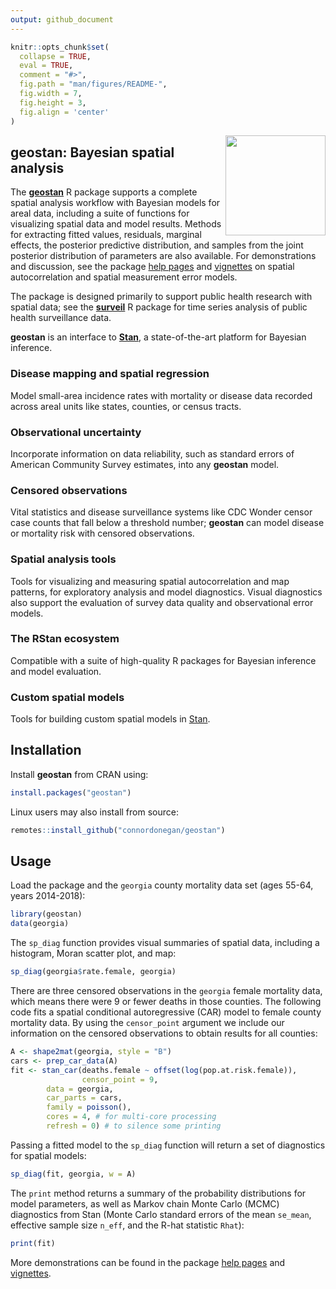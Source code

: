 ```yaml
---
output: github_document
---
```


<!-- README.md is generated from README.Rmd. Please edit that file -->

```r
knitr::opts_chunk$set(
  collapse = TRUE,
  eval = TRUE,
  comment = "#>",
  fig.path = "man/figures/README-",
  fig.width = 7,
  fig.height = 3,
  fig.align = 'center'
)
```

<img src="man/figures/logo.png" align="right" width="160" />

## geostan: Bayesian spatial analysis

The [**geostan**](https://connordonegan.github.io/geostan/) R package supports a complete spatial analysis workflow with Bayesian models for areal data, including a suite of functions for visualizing spatial data and model results. Methods for extracting fitted values, residuals, marginal effects, the posterior predictive distribution, and samples from the joint posterior distribution of parameters are also available. For demonstrations and discussion, see the package [help pages](https://connordonegan.github.io/geostan/reference/index.html) and [vignettes](https://connordonegan.github.io/geostan/articles/index.html) on spatial autocorrelation and spatial measurement error models.

The package is designed primarily to support public health research with spatial data; see the [**surveil**](https://connordonegan.github.io/surveil/) R package for time series analysis of public health surveillance data.

**geostan** is an interface to [**Stan**](https://mc-stan.org), a state-of-the-art platform for Bayesian inference. 

### Disease mapping and spatial regression

Model small-area incidence rates with mortality or disease data recorded across areal units like states, counties, or census tracts.

### Observational uncertainty 

Incorporate information on data reliability, such as standard errors of American Community Survey estimates, into any **geostan** model.

### Censored observations

Vital statistics and disease surveillance systems like CDC Wonder censor case counts that fall below a threshold number; **geostan** can model disease or mortality risk with censored observations.

### Spatial analysis tools

Tools for visualizing and measuring spatial autocorrelation and map patterns, for exploratory analysis and model diagnostics. Visual diagnostics also support the evaluation of survey data quality and observational error models.

### The RStan ecosystem

Compatible with a suite of high-quality R packages for Bayesian inference and model evaluation.

### Custom spatial models

Tools for building custom spatial models in [Stan](https://mc-stan.org/).

## Installation

Install **geostan** from CRAN using:

``` r
install.packages("geostan")
```

Linux users may also install from source:

``` r
remotes::install_github("connordonegan/geostan")
```

## Usage

Load the package and the `georgia` county mortality data set (ages 55-64, years 2014-2018):
```r
library(geostan)
data(georgia)
```

The `sp_diag` function provides visual summaries of spatial data, including a histogram, Moran scatter plot, and map:

```r
sp_diag(georgia$rate.female, georgia)
```

There are three censored observations in the `georgia` female mortality data, which means there were 9 or fewer deaths in those counties. The following code fits a spatial conditional autoregressive (CAR) model to female county mortality data. By using the `censor_point` argument we include our information on the censored observations to obtain results for all counties:

```r
A <- shape2mat(georgia, style = "B")
cars <- prep_car_data(A)
fit <- stan_car(deaths.female ~ offset(log(pop.at.risk.female)),
                censor_point = 9,
		data = georgia,
		car_parts = cars,
		family = poisson(),
		cores = 4, # for multi-core processing
		refresh = 0) # to silence some printing
```
Passing a fitted model to the `sp_diag` function will return a set of diagnostics for spatial models:
```r
sp_diag(fit, georgia, w = A)
```

The `print` method returns a summary of the probability distributions for model parameters, as well as Markov chain Monte Carlo (MCMC) diagnostics from Stan (Monte Carlo standard errors of the mean `se_mean`, effective sample size `n_eff`, and the R-hat statistic `Rhat`):

```r
print(fit)
```
More demonstrations can be found in the package [help pages](https://connordonegan.github.io/geostan/reference/index.html) and [vignettes](https://connordonegan.github.io/geostan/articles/index.html).

